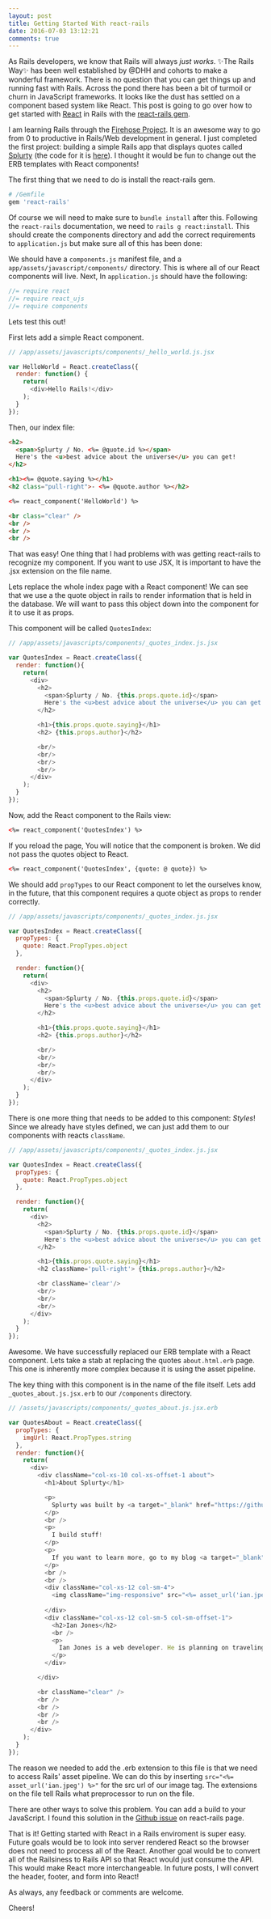 ```yaml
---
layout: post
title: Getting Started With react-rails
date: 2016-07-03 13:12:21
comments: true
---
```


As Rails developers, we know that Rails will always _just works_. :sparkles:The Rails Way:sparkles: has been 
well established by @DHH and cohorts to make a wonderful framework. There is no question 
that you can get things up and running fast with Rails. Across the pond there has 
been a bit of turmoil or churn in JavaScript frameworks. It looks like the dust has
settled on a component based system like React. This post is going to go over how to get
started with [React](https://facebook.github.io/react/) in Rails with the 
[react-rails gem](https://github.com/reactjs/react-rails).

I am learning Rails through the [Firehose Project](https://www.thefirehoseproject.com).
It is an awesome way to go from 0 to productive in Rails/Web development in general. I just 
completed the first project: building a simple Rails app that displays quotes called [Splurty](https://splurty-ian-jones.herokuapp.com/)
(the code for it is [here](https://github.com/ijones16/firehose-splurty)). I thought it would 
be fun to change out the ERB templates with React components! 

The first thing that we need to do is install the react-rails gem. 

```ruby
# /Gemfile
gem 'react-rails'
```

Of course we will need to make sure to `bundle install` after this. Following the `react-rails`
documentation, we need to `rails g react:install`. This should create the components directory
and add the correct requirements to `application.js` but make sure all of this has been done:

We should have a `components.js` manifest file, and a `app/assets/javascript/components/` directory. 
This is where all of our React components will live. Next, In `application.js` should have the following:

```js
//= require react
//= require react_ujs
//= require components
```

Lets test this out!

First lets add a simple React component.

```js
// /app/assets/javascripts/components/_hello_world.js.jsx

var HelloWorld = React.createClass({
  render: function() {
    return(
      <div>Hello Rails!</div>
    );
  }
});
```

Then, our index file:

```html
<h2>
  <span>Splurty / No. <%= @quote.id %></span>
  Here's the <u>best advice about the universe</u> you can get!
</h2>

<h1><%= @quote.saying %></h1>
<h2 class="pull-right">- <%= @quote.author %></h2>

<%= react_component('HelloWorld') %>

<br class="clear" />
<br />
<br />
<br />
```

That was easy! One thing that I had problems with was getting react-rails to recognize
my component. If you want to use JSX, It is important to have the .jsx extension on the 
file name.

Lets replace the whole index page with a React component! We can see that we use a the quote
object in rails to render information that is held in the database. We will want to pass this
object down into the component for it to use it as props.

This component will be called `QuotesIndex`:

```js
// /app/assets/javascripts/components/_quotes_index.js.jsx

var QuotesIndex = React.createClass({
  render: function(){
    return(
      <div>
        <h2>
          <span>Splurty / No. {this.props.quote.id}</span>
          Here's the <u>best advice about the universe</u> you can get!
        </h2>

        <h1>{this.props.quote.saying}</h1>
        <h2> {this.props.author}</h2>

        <br/>
        <br/>
        <br/>
        <br/>
      </div>
    );
  }
});
```

Now, add the React component to the Rails view:

```html
<%= react_component('QuotesIndex') %>
```

If you reload the page, You will notice that the component is broken. We did not pass
the quotes object to React. 

```html
<%= react_component('QuotesIndex', {quote: @ quote}) %>
```

We should add `propTypes` to our React component to let the ourselves know, in the future, that 
this component requires a quote object as props to render correctly.

```js
// /app/assets/javascripts/components/_quotes_index.js.jsx

var QuotesIndex = React.createClass({
  propTypes: {
    quote: React.PropTypes.object
  },

  render: function(){
    return(
      <div>
        <h2>
          <span>Splurty / No. {this.props.quote.id}</span>
          Here's the <u>best advice about the universe</u> you can get!
        </h2>

        <h1>{this.props.quote.saying}</h1>
        <h2> {this.props.author}</h2>

        <br/>
        <br/>
        <br/>
        <br/>
      </div>
    );
  }
});
```

There is one more thing that needs to be added to this component: *Styles*! Since
we already have styles defined, we can just add them to our components with reacts
`className`.

```js
// /app/assets/javascripts/components/_quotes_index.js.jsx

var QuotesIndex = React.createClass({
  propTypes: {
    quote: React.PropTypes.object
  },

  render: function(){
    return(
      <div>
        <h2>
          <span>Splurty / No. {this.props.quote.id}</span>
          Here's the <u>best advice about the universe</u> you can get!
        </h2>

        <h1>{this.props.quote.saying}</h1>
        <h2 className='pull-right'> {this.props.author}</h2>

        <br className='clear'/>
        <br/>
        <br/>
        <br/>
      </div>
    );
  }
});
```

Awesome. We have successfully replaced our ERB template with a React component. Lets take a stab
at replacing the quotes `about.html.erb` page. This one is inherently more complex because it is 
using the asset pipeline.

The key thing with this component is in the name of the file itself. Lets add `_quotes_about.js.jsx.erb`
to our `/components` directory. 

```js
// /assets/javascripts/components/_quotes_about.js.jsx.erb

var QuotesAbout = React.createClass({
  propTypes: {
    imgUrl: React.PropTypes.string
  },
  render: function(){
    return(
      <div>
        <div className="col-xs-10 col-xs-offset-1 about">
          <h1>About Splurty</h1>

          <p>
            Splurty was built by <a target="_blank" href="https://github.com/ijones16">Ian</a>
          </p>
          <br />
          <p>
            I build stuff!
          </p>
          <p>
            If you want to learn more, go to my blog <a target="_blank" href="http://iantjones.com">iantjones.com</a>
          </p>
          <br />
          <br />
          <div className="col-xs-12 col-sm-4">
            <img className="img-responsive" src="<%= asset_url('ian.jpeg') %>" alt="ian.png"/>
            
          </div>
          <div className="col-xs-12 col-sm-5 col-sm-offset-1">
            <h2>Ian Jones</h2>
            <br />
            <p>
              Ian Jones is a web developer. He is planning on traveling the world this year.
            </p>
          </div>

        </div>

        <br className="clear" />
        <br />
        <br />
        <br />
        <br />
      </div>
    );
  }
});

```

The reason we needed to add the .erb extension to this file is that we need to access
Rails' asset pipeline. We can do this by inserting `src="<%= asset_url('ian.jpeg') %>"` 
for the src url of our image tag. The extensions on the file tell Rails what preprocessor 
to run on the file.

There are other ways to solve this problem. You can add a build to your JavaScript. I found
this solution in the [Github issue](https://github.com/reactjs/react-rails/issues/211) on react-rails page.


That is it! Getting started with React in a Rails enviroment is super easy. Future goals would
be to look into server rendered React so the browser does not need to process all of the React.
Another goal would be to convert all of the Railsiness to Rails API so that React would just consume 
the API. This would make React more interchangeable. In future posts, I will convert the header, footer, 
and form into React!

As always, any feedback or comments are welcome.

Cheers!
